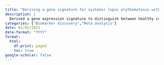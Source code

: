 ```yaml
---
title: "Deriving a gene signature for systemic lupus erythematosus with high diagnostic accuracy using a multi-cohort analysis framework."
description: |
  Derived a gene expression signature to distinguish between healthy controls and Systemic Lupus Erythematosus (SLE), validated in an independent set with high accuracy.
categories: ["Biomarker discovery","Meta analysis"]
date: 01/01/2021
date-format: "YYYY"
format:
  html:
    df-print: paged
    toc: true
google-scholar: false
---
```

